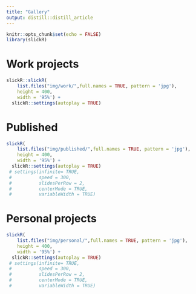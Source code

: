 ```yaml
---
title: "Gallery"
output: distill::distill_article
---
```


```r
knitr::opts_chunk$set(echo = FALSE)
library(slickR)
```

# Work projects

```r
slickR::slickR(
    list.files("img/work/",full.names = TRUE, pattern = 'jpg'),
    height = 400,
    width = '95%') +
  slickR::settings(autoplay = TRUE)
```

# Published

```r

slickR(
    list.files("img/published/",full.names = TRUE, pattern = 'jpg'),
    height = 400,
    width = '95%') +
  slickR::settings(autoplay = TRUE)
 # settings(infinite= TRUE,
 #          speed = 300,
 #          slidesPerRow = 2,
 #          centerMode = TRUE,
 #          variableWidth = TRUE) 
```


# Personal projects
```r
slickR(
    list.files("img/personal/",full.names = TRUE, pattern = 'jpg'),
    height = 400,
    width = '95%') +
  slickR::settings(autoplay = TRUE)
 # settings(infinite= TRUE,
 #          speed = 300,
 #          slidesPerRow = 2,
 #          centerMode = TRUE,
 #          variableWidth = TRUE) 
```

